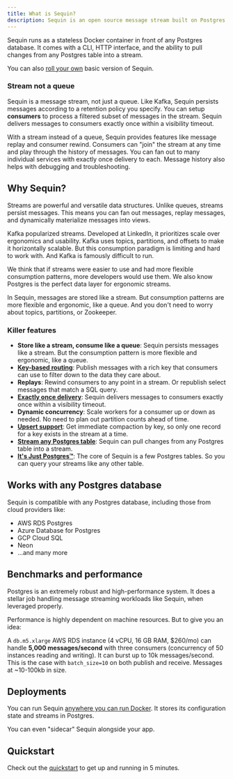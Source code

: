 ```yaml
---
title: What is Sequin?
description: Sequin is an open source message stream built on Postgres. It's like Kafka, but its Postgres foundation gives you more flexibility with less operational overhead.
---
```


Sequin runs as a stateless Docker container in front of any Postgres database. It comes with a CLI, HTTP interface, and the ability to pull changes from any Postgres table into a stream.

You can also [roll your own](https://blog.sequinstream.com/build-your-own-sqs-or-kafka-with-postgres/) basic version of Sequin.

### Stream not a queue

Sequin is a message stream, not just a queue. Like Kafka, Sequin persists messages according to a retention policy you specify. You can setup **consumers** to process a filtered subset of messages in the stream. Sequin delivers messages to consumers exactly once within a visibility timeout.

With a stream instead of a queue, Sequin provides features like message replay and consumer rewind. Consumers can "join" the stream at any time and play through the history of messages. You can fan out to many individual services with exactly once delivery to each. Message history also helps with debugging and troubleshooting.

## Why Sequin?

Streams are powerful and versatile data structures. Unlike queues, streams persist messages. This means you can fan out messages, replay messages, and dynamically materialize messages into views.

Kafka popularized streams. Developed at LinkedIn, it prioritizes scale over ergonomics and usability. Kafka uses topics, partitions, and offsets to make it horizontally scalable. But this consumption paradigm is limiting and hard to work with. And Kafka is famously difficult to run.

We think that if streams were easier to use and had more flexible consumption patterns, more developers would use them. We also know Postgres is the perfect data layer for ergonomic streams.

In Sequin, messages are stored like a stream. But consumption patterns are more flexible and ergonomic, like a queue. And you don't need to worry about topics, partitions, or Zookeeper.

### Killer features

- **Store like a stream, consume like a queue**: Sequin persists messages like a stream. But the consumption pattern is more flexible and ergonomic, like a queue.
- [**Key-based routing**](/core/overview#key): Publish messages with a rich key that consumers can use to filter down to the data they care about.
- **Replays**: Rewind consumers to any point in a stream. Or republish select messages that match a SQL query.
- [**Exactly once delivery**](/core/overview#guarantees): Sequin delivers messages to consumers exactly once within a visibility timeout.
- **Dynamic concurrency**: Scale workers for a consumer up or down as needed. No need to plan out partition counts ahead of time.
- [**Upsert support**](/core/streams#policies): Get immediate compaction by key, so only one record for a key exists in the stream at a time.
- [**Stream any Postgres table**](/core/sources#postgres): Sequin can pull changes from any Postgres table into a stream.
- [**It's Just Postgres™**](/core/streams#schema): The core of Sequin is a few Postgres tables. So you can query your streams like any other table.

## Works with any Postgres database

Sequin is compatible with any Postgres database, including those from cloud providers like:

- AWS RDS Postgres
- Azure Database for Postgres
- GCP Cloud SQL
- Neon
- ...and many more

## Benchmarks and performance

Postgres is an extremely robust and high-performance system. It does a stellar job handling message streaming workloads like Sequin, when leveraged properly.

Performance is highly dependent on machine resources. But to give you an idea:

A `db.m5.xlarge` AWS RDS instance (4 vCPU, 16 GB RAM, $260/mo) can handle **5,000 messages/second** with three consumers (concurrency of 50 instances reading and writing). It can burst up to 10k messages/second. This is the case with `batch_size=10` on both publish and receive. Messages at ~10-100kb in size.

## Deployments

You can run Sequin [anywhere you can run Docker](/guides/deploying). It stores its configuration state and streams in Postgres.

You can even "sidecar" Sequin alongside your app.

## Quickstart

Check out the [quickstart](/quickstart) to get up and running in 5 minutes.